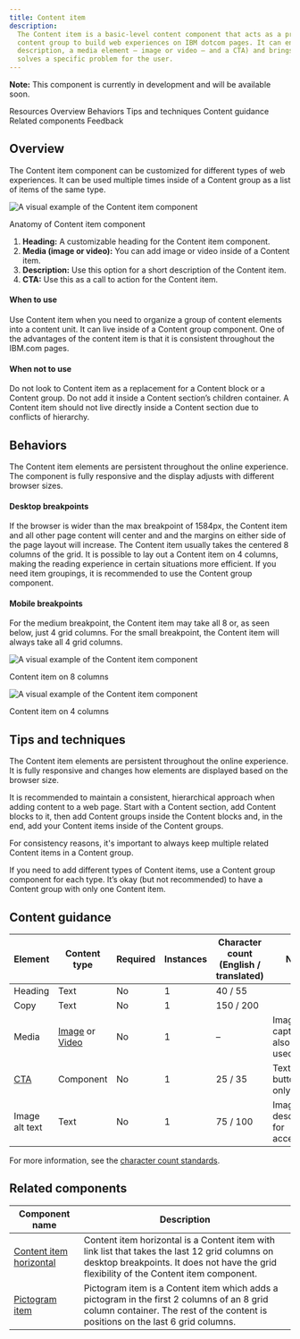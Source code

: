 ```yaml
---
title: Content item
description:
  The Content item is a basic-level content component that acts as a primary content unit, and it is used inside a
  content group to build web experiences on IBM dotcom pages. It can encapsulate basic content (a heading, a
  description, a media element – image or video – and a CTA) and brings them all together into a content component which
  solves a specific problem for the user.
---
```



<ComponentDescription name="Content item" type="layout" />

<InlineNotification>

**Note:** This component is currently in development and will be available soon.

</InlineNotification>

<AnchorLinks>

<AnchorLink>Resources</AnchorLink>
<AnchorLink>Overview</AnchorLink>
<AnchorLink>Behaviors</AnchorLink>
<AnchorLink>Tips and techniques</AnchorLink>
<AnchorLink>Content guidance</AnchorLink>
<AnchorLink>Related components</AnchorLink>
<AnchorLink>Feedback</AnchorLink>

</AnchorLinks>

<ResourceLinks name="Content item" type="layout" />

## Overview

The Content item component can be customized for different types of web experiences. It can be used multiple times
inside of a Content group as a list of items of the same type.

<Row>

<Column colMd={8} colLg={8}>

![A visual example of the Content item component](../../images/component/content-item/component--content-item--overview.png)

</Column>

</Row>

<Caption>Anatomy of Content item component</Caption>

<br />

1. **Heading:** A customizable heading for the Content item component.
2. **Media (image or video):** You can add image or video inside of a Content item.
3. **Description:** Use this option for a short description of the Content item.
4. **CTA:** Use this as a call to action for the Content item.

#### When to use

Use Content item when you need to organize a group of content elements into a content unit. It can live inside of a
Content group component. One of the advantages of the content item is that it is consistent throughout the IBM.com
pages.

#### When not to use

Do not look to Content item as a replacement for a Content block or a Content group. Do not add it inside a Content
section’s children container. A Content item should not live directly inside a Content section due to conflicts of
hierarchy.

## Behaviors

The Content item elements are persistent throughout the online experience. The component is fully responsive and the
display adjusts with different browser sizes.

#### Desktop breakpoints

If the browser is wider than the max breakpoint of 1584px, the Content item and all other page content will center and
and the margins on either side of the page layout will increase. The Content item usually takes the centered 8 columns
of the grid. It is possible to lay out a Content item on 4 columns, making the reading experience in certain situations
more efficient. If you need item groupings, it is recommended to use the Content group component.

#### Mobile breakpoints

For the medium breakpoint, the Content item may take all 8 or, as seen below, just 4 grid columns. For the small
breakpoint, the Content item will always take all 4 grid columns.

<Row>

<Column colMd={4} colLg={6}>

![A visual example of the Content item component](../../images/component/content-item/component--content-item--behaviors-desktop.png)

<Caption>Content item on 8 columns</Caption>

</Column>

<Column colMd={4} colLg={4}>

![A visual example of the Content item component](../../images/component/content-item/component--content-item--behaviors-mobile.png)

<Caption>Content item on 4 columns</Caption>

</Column>

</Row>

## Tips and techniques

The Content item elements are persistent throughout the online experience. It is fully responsive and changes how
elements are displayed based on the browser size.

It is recommended to maintain a consistent, hierarchical approach when adding content to a web page. Start with a
Content section, add Content blocks to it, then add Content groups inside the Content blocks and, in the end, add your
Content items inside of the Content groups.

For consistency reasons, it's important to always keep multiple related Content items in a Content group.

If you need to add different types of Content items, use a Content group component for each type. It’s okay (but not
recommended) to have a Content group with only one Content item.

## Content guidance

| Element                                                    | Content type                                                                                                                       | Required | Instances | Character count <br/>(English / translated) | Notes                                                             |
| ---------------------------------------------------------- | ---------------------------------------------------------------------------------------------------------------------------------- | -------- | --------- | ------------------------------------------- | ----------------------------------------------------------------- |
| Heading                                                    | Text                                                                                                                               | No      | 1         | 40 / 55                                     |                                                                   |
| Copy                                                       | Text                                                                                                                               | No       | 1         | 150 / 200                                   |                                                                   |
| Media                                                      | [Image](https://www.ibm.com/standards/carbon/components/images/) or [Video](https://www.ibm.com/standards/carbon/components/video) | No       | 1         | –                                           | Image with caption may also be used                               |
| [CTA](https://www.ibm.com/standards/carbon/components/cta) | Component                                                                                                                          | No      | 1         | 25 / 35                                     | Text or button style only |
| Image alt text                                             | Text                                                                                                                               | No       | 1         | 75 / 100                                      | Image description for accessibility |

For more information, see the
[character count standards](https://github.com/carbon-design-system/carbon-for-ibm-dotcom-website/wiki/Character-count-standards).

## Related components

| Component name                                                                                     | Description                                                                                                                                                                               |
| -------------------------------------------------------------------------------------------------- | ----------------------------------------------------------------------------------------------------------------------------------------------------------------------------------------- |
| [Content item horizontal](https://www.ibm.com/standards/carbon/components/content-item-horizontal) | Content item horizontal is a Content item with link list that takes the last 12 grid columns on desktop breakpoints. It does not have the grid flexibility of the Content item component. |
| [Pictogram item](https://www.ibm.com/standards/carbon/components/pictogram-item)                   | Pictogram item is a Content item which adds a pictogram in the first 2 columns of an 8 grid column container. The rest of the content is positions on the last 6 grid columns.            |

<ComponentFooter name="Content item" type="layout" />
